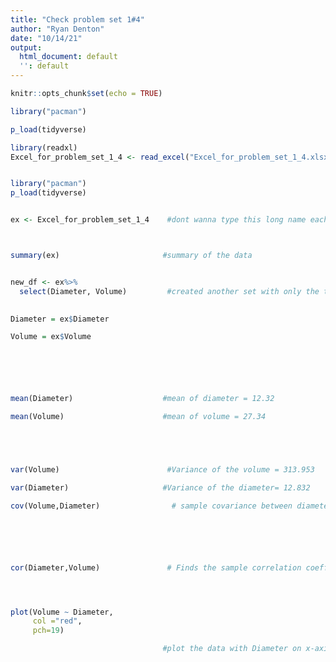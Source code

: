 ---
title: "Check problem set 1#4"
author: "Ryan Denton"
date: "10/14/21"
output:
  html_document: default
  '': default
---




```{r setup, include=FALSE}
knitr::opts_chunk$set(echo = TRUE)
```


```{r}
library("pacman")

p_load(tidyverse)

library(readxl)
Excel_for_problem_set_1_4 <- read_excel("Excel_for_problem_set_1_4.xlsx")



```

```{r}
library("pacman")
p_load(tidyverse)


ex <- Excel_for_problem_set_1_4    #dont wanna type this long name each time so create new data set with same info



summary(ex)                       #summary of the data


new_df <- ex%>%
  select(Diameter, Volume)         #created another set with only the two interested variables
  

Diameter = ex$Diameter             

Volume = ex$Volume






mean(Diameter)                    #mean of diameter = 12.32

mean(Volume)                      #mean of volume = 27.34





var(Volume)                        #Variance of the volume = 313.953

var(Diameter)                     #Variance of the diameter= 12.832

cov(Volume,Diameter)                # sample covariance between diameter and volume = 62.324






cor(Diameter,Volume)               # Finds the sample correlation coefficient between Diameter and volume(which agrees with my handwork on                                       onenote, which is 0.9819194) 




plot(Volume ~ Diameter,            
     col ="red",
     pch=19)

                                  #plot the data with Diameter on x-axis and volume on y-axis, change color of dots to red, and fill in                                       the dots



              


```
